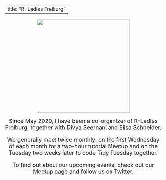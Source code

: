 
---
title: "R-Ladies Freiburg"
---

<font size = 4><center>

![](social_icons/r_ladies.png){width=300px}

Since May 2020, I have been a co-organizer of R-Ladies Freiburg, together with [Divya Seernani](https://twitter.com/dseernani) and [Elisa Schneider](https://twitter.com/Ichisa5).

We generally meet twice monthly: on the first Wednesday of each month for a two-hour tutorial Meetup and on the Tuesday two weeks later to code Tidy Tuesday together. 

To find out about our upcoming events, check out our [Meetup page](https://www.meetup.com/rladies-freiburg/) and follow us on [Twitter](https://twitter.com/RLadiesFreiburg).

</center></font>